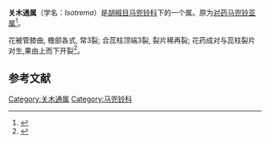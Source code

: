 {{Automatic taxobox
| taxon = Isotrema
| authority = Raf.
| subdivision_ranks = 种
| subdivision = 
| synonyms = 
* ''Aristolochia'' L.
}}
'''关木通属'''（学名：''Isotrema''）是[[胡椒目|胡椒目]][[马兜铃科|马兜铃科]]下的一个属。原为[[对药马兜铃亚属|对药马兜铃亚属]]<ref>{{cite journal |last1=Zhu |first1=Xin-Xin |last2=Li |first2=Xiao-Qin |last3=Liao |first3=Shuai |last4=Du |first4=Cheng |last5=Wang |first5=Yuan |last6=Wang |first6=Zhang-Hua |last7=Yan |first7=Jing |last8=Zuo |first8=Yun-Juan |last9=Ma |first9=Jinshuang |title=Reinstatement of Isotrema, a new generic delimitation of Aristolochia subgen. Siphisia (Aristolochiaceae) |journal=Phytotaxa |date=2019-04-10 |volume=401 |issue=1 |pages=1 |doi=10.11646/phytotaxa.401.1.1}}</ref>。

花被管膝曲, 檐部各式, 常3裂; 合蕊柱顶端3裂, 裂片稀再裂; 花药成对与蕊柱裂片对生,果由上而下开裂<ref name="biods.2019183">{{cite journal |last1=Xinxin |first1=Zhu |last2=Jun |first2=Wang |last3=Shuai |first3=Liao |last4=Jinshuang |first4=Ma |title=Synopsis of Aristolochia L. and Isotrema Raf. (Aristolochiaceae) in China |journal=Biodiversity Science |date=2019-10-20 |volume=27 |issue=10 |pages=1143 |doi=10.17520/biods.2019183}}</ref>。

==参考文献==
{{reflist}}
{{Taxonbar|from=Q5922852}}
[[Category:关木通属|Category:关木通属]]
[[Category:马兜铃科|Category:马兜铃科]]